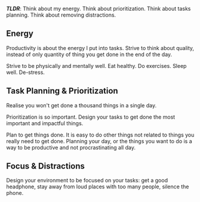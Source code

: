 <SmoothRender>

_**TLDR**_: Think about my energy. Think about prioritization. Think about tasks planning. Think about removing distractions.

## Energy

Productivity is about the energy I put into tasks. Strive to think about quality, instead of only quantity of thing you get done in the end of the day.

Strive to be physically and mentally well. Eat healthy. Do exercises. Sleep well. De-stress.

## Task Planning & Prioritization

Realise you won't get done a thousand things in a single day.

Prioritization is so important. Design your tasks to get done the most important and impactful things.

Plan to get things done. It is easy to do other things not related to things you really need to get done. Planning your day, or the things you want to do is a way to be productive and not procrastinating all day.

## Focus & Distractions

Design your environment to be focused on your tasks: get a good headphone, stay away from loud places with too many people, silence the phone.

</SmoothRender>
